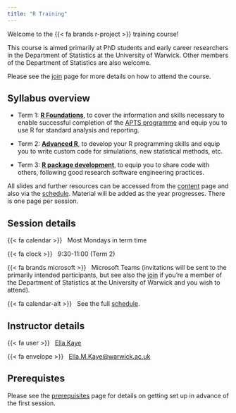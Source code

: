 ```yaml
---
title: "R Training"
---
```


Welcome to the {{< fa brands r-project >}} training course! 

This course is aimed primarily at PhD students and early career researchers in the Department of Statistics at the University of Warwick. Other members of the Department of Statistics are also welcome.

Please see the [join](join.qmd) page for more details on how to attend the course.

## Syllabus overview

-   Term 1: [**R Foundations**](schedule/01-foundations.qmd), to cover the information and skills necessary to enable successful completion of the [APTS programme](https://warwick.ac.uk/fac/sci/statistics/apts/) and equip you to use R for standard analysis and reporting.

-   Term 2: [**Advanced R**](schedule/02-advanced.qmd), to develop your R programming skills and equip you to write custom code for simulations, new statistical methods, etc.

-   Term 3: [**R package development**](schedule/03-packages.qmd), to equip you to share code with others, following good research software engineering practices.

All slides and further resources can be accessed from the [content](content.qmd) page and also via the [schedule](schedule.qmd). Material will be added as the year progresses. There is one page per session.

## Session details

{{< fa calendar >}} &nbsp; Most Mondays in term time

{{< fa clock >}} &nbsp; 9:30-11:00 (Term 2)

{{< fa brands microsoft >}} &nbsp; Microsoft Teams (invitations will be sent to the primarily intended participants, but see also the [join](join.qmd) if you're a member of the Department of Statistics at the University of Warwick and you wish to attend).

{{< fa calendar-alt >}} &nbsp; See the full [schedule](schedule.qmd).

## Instructor details

{{< fa user >}} &nbsp; [Ella Kaye](https://warwick.ac.uk/fac/sci/statistics/staff/academic-research/kaye/)

{{< fa envelope >}} &nbsp; [Ella.M.Kaye@warwick.ac.uk](mailto:Ella.M.Kaye@warwick.ac.uk)

## Prerequistes

Please see the [prerequisites](prerequisites.qmd) page for details on getting set up in advance of the first session.
